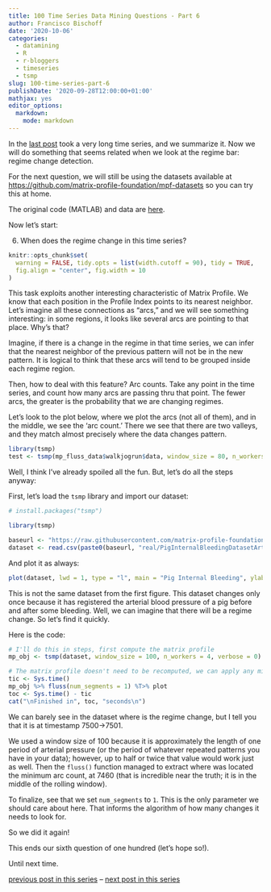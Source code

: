 ```yaml
---
title: 100 Time Series Data Mining Questions - Part 6
author: Francisco Bischoff
date: '2020-10-06'
categories:
  - datamining
  - R
  - r-bloggers
  - timeseries
  - tsmp
slug: 100-time-series-part-6
publishDate: '2020-09-28T12:00:00+01:00'
mathjax: yes
editor_options:
  markdown:
    mode: markdown
---
```


In the [last post](/posts/100-time-series-part-5) took a very long time series, and we summarize it.
Now we will do something that seems related when we look at the regime bar: regime change detection.

For the next question, we will still be using the datasets available at <https://github.com/matrix-profile-foundation/mpf-datasets> so you can try this at home.

The original code (MATLAB) and data are [here](https://www.cs.ucr.edu/~eamonn/HundredQuestions.zip).

Now let's start:

6.  When does the regime change in this time series?

```r
knitr::opts_chunk$set(
  warning = FALSE, tidy.opts = list(width.cutoff = 90), tidy = TRUE,
  fig.align = "center", fig.width = 10
)
```

This task exploits another interesting characteristic of Matrix Profile.
We know that each position in the Profile Index points to its nearest neighbor.
Let's imagine all these connections as "arcs," and we will see something interesting: in some regions, it looks like several arcs are pointing to that place.
Why's that?

Imagine, if there is a change in the regime in that time series, we can infer that the nearest neighbor of the previous pattern will not be in the new pattern.
It is logical to think that these arcs will tend to be grouped inside each regime region.

Then, how to deal with this feature?
Arc counts.
Take any point in the time series, and count how many arcs are passing thru that point.
The fewer arcs, the greater is the probability that we are changing regimes.

Let's look to the plot below, where we plot the arcs (not all of them), and in the middle, we see the 'arc count.' There we see that there are two valleys, and they match almost precisely where the data changes pattern.

```r
library(tsmp)
test <- tsmp(mp_fluss_data$walkjogrun$data, window_size = 80, n_workers = 4, verbose = 0) %>% fluss_cac() %T>% plot
```

Well, I think I've already spoiled all the fun.
But, let's do all the steps anyway:

First, let's load the `tsmp` library and import our dataset:

```r
# install.packages("tsmp")

library(tsmp)

baseurl <- "https://raw.githubusercontent.com/matrix-profile-foundation/mpf-datasets/4d99d1bee9b36ca552aa75631748825eda0c064c/"
dataset <- read.csv(paste0(baseurl, "real/PigInternalBleedingDatasetArtPressureFluidFilled_100_7501.txt"), header = FALSE)$V1
```

And plot it as always:

```r
plot(dataset, lwd = 1, type = "l", main = "Pig Internal Bleeding", ylab = "ABP (mmHg)", xlab = "time")
```

This is not the same dataset from the first figure.
This dataset changes only once because it has registered the arterial blood pressure of a pig before and after some bleeding.
Well, we can imagine that there will be a regime change.
So let's find it quickly.

Here is the code:

```r
# I'll do this in steps, first compute the matrix profile
mp_obj <- tsmp(dataset, window_size = 100, n_workers = 4, verbose = 0)

# The matrix profile doesn't need to be recomputed, we can apply any mining function on top of it, and is fast!
tic <- Sys.time()
mp_obj %>% fluss(num_segments = 1) %T>% plot
toc <- Sys.time() - tic
cat("\nFinished in", toc, "seconds\n")
```

We can barely see in the dataset where is the regime change, but I tell you that it is at timestamp 7500-\>7501.

We used a window size of 100 because it is approximately the length of one period of arterial pressure (or the period of whatever repeated patterns you have in your data); however, up to half or twice that value would work just as well.
Then the `fluss()` function managed to extract where was located the minimum arc count, at 7460 (that is incredible near the truth; it is in the middle of the rolling window).

To finalize, see that we set `num_segments` to `1`.
This is the only parameter we should care about here.
That informs the algorithm of how many changes it needs to look for.

So we did it again!

This ends our sixth question of one hundred (let's hope so!).

Until next time.

[previous post in this series](/posts/100-time-series-part-5) -- [next post in this series](/posts/100-time-series-part-7)
